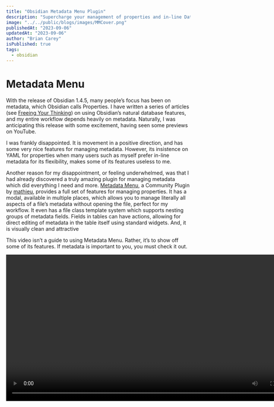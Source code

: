 ```yaml
---
title: "Obsidian Metadata Menu Plugin"
description: "Supercharge your management of properties and in-line Dataview fields"
image: "../../public/blogs/images/MMCover.png"
publishedAt: "2023-09-06"
updatedAt: "2023-09-06"
author: "Brian Carey"
isPublished: true
tags:
  - obsidian
---
```


# Metadata Menu

With the release of Obsidian 1.4.5, many people’s focus has been on metadata, which Obsidian calls Properties. I have written a series of articles (see [Freeing Your Thinking](https://biscotty.online/obsidian/concepts/freeing-your-thinking)) on using Obsidian’s natural database features, and my entire workflow depends heavily on metadata. Naturally, I was anticipating this release with some excitement, having seen some previews on YouTube.

I was frankly disappointed. It is movement in a positive direction, and has some very nice features for managing metadata. However, its insistence on YAML for properties when many users such as myself prefer in-line metadata for its flexibility, makes some of its features useless to me.

Another reason for my disappointment, or feeling underwhelmed, was that I had already discovered a truly amazing plugin for managing metadata which did everything I need and more. [Metadata Menu](https://github.com/mdelobelle/metadatamenu), a Community Plugin by [mathieu](https://github.com/mdelobelle), provides a full set of features for managing properties. It has a modal, available in multiple places, which allows you to manage literally all aspects of a file’s metadata without opening the file, perfect for my workflow. It even has a file class template system which supports nesting groups of metadata fields. Fields in tables can have actions, allowing for direct editing of metadata in the table itself using standard widgets. And, it is visually clean and attractive

This video isn’t a guide to using Metadata Menu. Rather, it’s to show off some of its features. If metadata is important to you, you must check it out.

<video width="800" controls>
  <source src="/blogs/videos/metadata-menu.mp4" type="video/mp4" />
  Your browser does not support the video tag.
</video>
